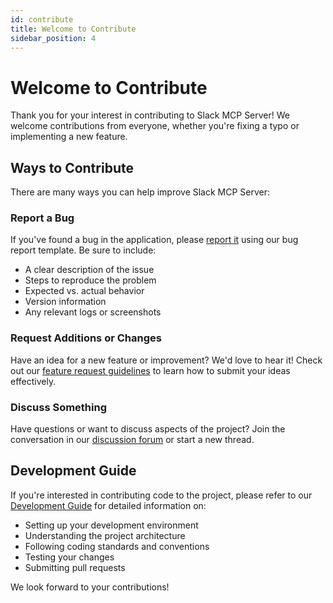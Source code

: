 ```yaml
---
id: contribute
title: Welcome to Contribute
sidebar_position: 4
---
```


# Welcome to Contribute

Thank you for your interest in contributing to Slack MCP Server! We welcome contributions from everyone, whether you're fixing a typo or implementing a new feature.

## Ways to Contribute

There are many ways you can help improve Slack MCP Server:

### Report a Bug

If you've found a bug in the application, please [report it](./report-bug.mdx) using our bug report template. Be sure to include:

- A clear description of the issue
- Steps to reproduce the problem
- Expected vs. actual behavior
- Version information
- Any relevant logs or screenshots

### Request Additions or Changes

Have an idea for a new feature or improvement? We'd love to hear it! Check out our [feature request guidelines](./request-changes.mdx) to learn how to submit your ideas effectively.

### Discuss Something

Have questions or want to discuss aspects of the project? Join the conversation in our [discussion forum](./discuss.mdx) or start a new thread.

## Development Guide

If you're interested in contributing code to the project, please refer to our [Development Guide](/dev/next/) for detailed information on:

- Setting up your development environment
- Understanding the project architecture
- Following coding standards and conventions
- Testing your changes
- Submitting pull requests

We look forward to your contributions!
